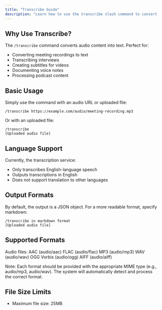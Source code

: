 ```yaml
---
title: "Transcribe Guide"
description: "Learn how to use the transcribe slash command to convert audio to text"
---
```


## Why Use Transcribe?

The `/transcribe` command converts audio content into text. Perfect for:

- Converting meeting recordings to text
- Transcribing interviews
- Creating subtitles for videos
- Documenting voice notes
- Processing podcast content

## Basic Usage

Simply use the command with an audio URL or uploaded file:

```
/transcribe https://example.com/audio/meeting-recording.mp3
```

Or with an uploaded file:

```
/transcribe
[Uploaded audio file]
```

## Language Support

Currently, the transcription service:
- Only transcribes English-language speech
- Outputs transcriptions in English
- Does not support translation to other languages

## Output Formats

By default, the output is a JSON object. For a more readable format, specify markdown:

```
/transcribe in markdown format
[Uploaded audio file]
```

## Supported Formats

Audio files:
AAC (audio/aac)
FLAC (audio/flac)
MP3 (audio/mp3)
WAV (audio/wav)
OGG Vorbis (audio/ogg)
AIFF (audio/aiff)

Note: Each format should be provided with the appropriate MIME type (e.g., audio/mp3, audio/wav). The system will automatically detect and process the correct format.

## File Size Limits
- Maximum file size: 25MB
